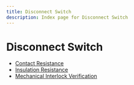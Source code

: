 ```yaml
---
title: Disconnect Switch
description: Index page for Disconnect Switch
---
```


# Disconnect Switch

- [Contact Resistance](contact-resistance)
- [Insulation Resistance](insulation-resistance)
- [Mechanical Interlock Verification](mechanical-interlock-verification)
